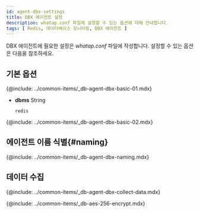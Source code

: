 ```yaml
---
id: agent-dbx-settings
title: DBX 에이전트 설정
description: whatap.conf 파일에 설정할 수 있는 옵션에 대해 안내합니다.
tags: [ Redis, 데이터베이스 모니터링, DBX 에이전트 ]
---
```


DBX 에이전트에 필요한 설정은 *whatap.conf* 파일에 작성합니다. 설정할 수 있는 옵션은 다음을 참조하세요.

## 기본 옵션

{@include: ../common-items/_db-agent-dbx-basic-01.mdx}

* **dbms** <span class='type'>String</span>
  
  `redis`

{@include: ../common-items/_db-agent-dbx-basic-02.mdx}


## 에이전트 이름 식별{#naming}

{@include: ../common-items/_db-agent-dbx-naming.mdx}


## 데이터 수집

{@include: ../common-items/_db-agent-dbx-collect-data.mdx}

<!-- AES 256 암호화 적용 -->
{@include: ../common-items/_db-aes-256-encrypt.mdx} 